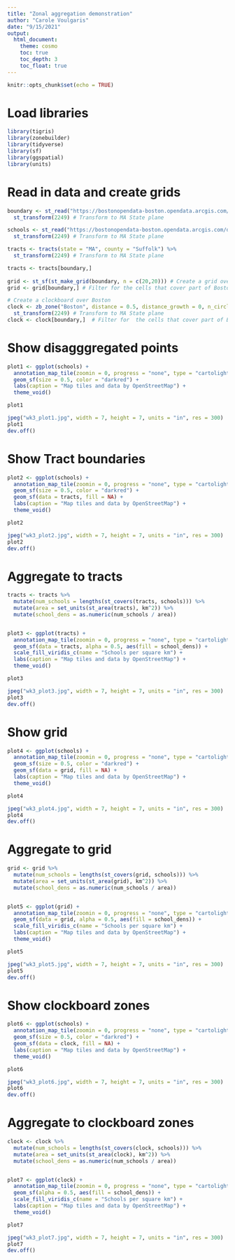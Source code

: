 ```yaml
---
title: "Zonal aggregation demonstration"
author: "Carole Voulgaris"
date: "9/15/2021"
output: 
  html_document:
    theme: cosmo
    toc: true
    toc_depth: 3
    toc_float: true
---
```


```r
knitr::opts_chunk$set(echo = TRUE)
```

# Load libraries

```r
library(tigris)
library(zonebuilder)
library(tidyverse)
library(sf)
library(ggspatial)
library(units)

```
# Read in data and create grids

```r
boundary <- st_read("https://bostonopendata-boston.opendata.arcgis.com/datasets/142500a77e2a4dbeb94a86f7e0b568bc_9.geojson?outSR=%7B%22latestWkid%22%3A2249%2C%22wkid%22%3A102686%7D", quiet = TRUE) %>%
  st_transform(2249) # Transform to MA State plane

schools <- st_read("https://bostonopendata-boston.opendata.arcgis.com/datasets/1d9509a8b2fd485d9ad471ba2fdb1f90_0.geojson?outSR=%7B%22latestWkid%22%3A2249%2C%22wkid%22%3A102686%7D", quiet = TRUE) %>%
  st_transform(2249) # Transform to MA State plane

tracts <- tracts(state = "MA", county = "Suffolk") %>%
  st_transform(2249) # Transform to MA State plane

tracts <- tracts[boundary,]
  
grid <- st_sf(st_make_grid(boundary, n = c(20,20))) # Create a grid over Boston
grid <- grid[boundary,] # Filter for the cells that cover part of Boston

# Create a clockboard over Boston
clock <- zb_zone("Boston", distance = 0.5, distance_growth = 0, n_circles = 20) %>% 
  st_transform(2249) # Transform to MA State plane
clock <- clock[boundary,]  # Filter for  the cells that cover part of Boston

```

#  Show disagggregated points

```r
plot1 <- ggplot(schools) +
  annotation_map_tile(zoomin = 0, progress = "none", type = "cartolight")  +
  geom_sf(size = 0.5, color = "darkred") +
  labs(caption = "Map tiles and data by OpenStreetMap") +
  theme_void()

plot1

jpeg("wk3_plot1.jpg", width = 7, height = 7, units = "in", res = 300)
plot1
dev.off()

```

# Show Tract boundaries

```r
plot2 <- ggplot(schools) +
  annotation_map_tile(zoomin = 0, progress = "none", type = "cartolight")  +
  geom_sf(size = 0.5, color = "darkred") +
  geom_sf(data = tracts, fill = NA) +
  labs(caption = "Map tiles and data by OpenStreetMap") +
  theme_void()

plot2

jpeg("wk3_plot2.jpg", width = 7, height = 7, units = "in", res = 300)
plot2
dev.off()

```

# Aggregate to tracts

```r
tracts <- tracts %>%
  mutate(num_schools = lengths(st_covers(tracts, schools))) %>%
  mutate(area = set_units(st_area(tracts), km^2)) %>%
  mutate(school_dens = as.numeric(num_schools / area))


plot3 <- ggplot(tracts) +
  annotation_map_tile(zoomin = 0, progress = "none", type = "cartolight")  +
  geom_sf(data = tracts, alpha = 0.5, aes(fill = school_dens)) +
  scale_fill_viridis_c(name = "Schools per square km") +
  labs(caption = "Map tiles and data by OpenStreetMap") +
  theme_void()

plot3

jpeg("wk3_plot3.jpg", width = 7, height = 7, units = "in", res = 300)
plot3
dev.off()

```

# Show grid

```r
plot4 <- ggplot(schools) +
  annotation_map_tile(zoomin = 0, progress = "none", type = "cartolight")  +
  geom_sf(size = 0.5, color = "darkred") +
  geom_sf(data = grid, fill = NA) +
  labs(caption = "Map tiles and data by OpenStreetMap") +
  theme_void()

plot4

jpeg("wk3_plot4.jpg", width = 7, height = 7, units = "in", res = 300)
plot4
dev.off()

```

# Aggregate to grid

```r
grid <- grid %>%
  mutate(num_schools = lengths(st_covers(grid, schools))) %>%
  mutate(area = set_units(st_area(grid), km^2)) %>%
  mutate(school_dens = as.numeric(num_schools / area))


plot5 <- ggplot(grid) +
  annotation_map_tile(zoomin = 0, progress = "none", type = "cartolight")  +
  geom_sf(data = grid, alpha = 0.5, aes(fill = school_dens)) +
  scale_fill_viridis_c(name = "Schools per square km") +
  labs(caption = "Map tiles and data by OpenStreetMap") +
  theme_void()

plot5

jpeg("wk3_plot5.jpg", width = 7, height = 7, units = "in", res = 300)
plot5
dev.off()

```

# Show clockboard zones

```r
plot6 <- ggplot(schools) +
  annotation_map_tile(zoomin = 0, progress = "none", type = "cartolight")  +
  geom_sf(size = 0.5, color = "darkred") +
  geom_sf(data = clock, fill = NA) +
  labs(caption = "Map tiles and data by OpenStreetMap") +
  theme_void()

plot6

jpeg("wk3_plot6.jpg", width = 7, height = 7, units = "in", res = 300)
plot6
dev.off()

```



# Aggregate to clockboard zones

```r
clock <- clock %>%
  mutate(num_schools = lengths(st_covers(clock, schools))) %>%
  mutate(area = set_units(st_area(clock), km^2)) %>%
  mutate(school_dens = as.numeric(num_schools / area))


plot7 <- ggplot(clock) +
  annotation_map_tile(zoomin = 0, progress = "none", type = "cartolight")  +
  geom_sf(alpha = 0.5, aes(fill = school_dens)) +
  scale_fill_viridis_c(name = "Schools per square km") +
  labs(caption = "Map tiles and data by OpenStreetMap") +
  theme_void()

plot7

jpeg("wk3_plot7.jpg", width = 7, height = 7, units = "in", res = 300)
plot7
dev.off()
```
